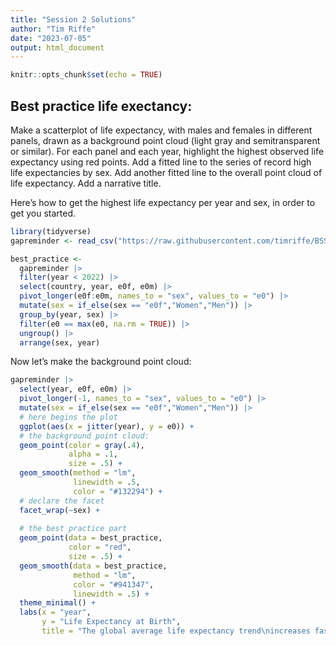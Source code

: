 ```yaml
---
title: "Session 2 Solutions"
author: "Tim Riffe"
date: "2023-07-05"
output: html_document
---
```


```r
knitr::opts_chunk$set(echo = TRUE)
```

## Best practice life exectancy:

Make a scatterplot of life expectancy, with males and females in different panels, drawn as a background point cloud (light gray and semitransparent or similar). For each panel and each year, highlight the highest observed life expectancy using red points. Add a fitted line to the series of record high life expectancies by sex. Add another fitted line to the overall point cloud of life expectancy. Add a narrative title.

Here's how to get the highest life expectancy per year and sex, in order to get you started. 
```r
library(tidyverse)
gapreminder <- read_csv("https://raw.githubusercontent.com/timriffe/BSSD2023Module1/master/Data/gapreminder.csv", show_col_types = FALSE) 

best_practice <-
  gapreminder |> 
  filter(year < 2022) |> 
  select(country, year, e0f, e0m) |> 
  pivot_longer(e0f:e0m, names_to = "sex", values_to = "e0") |> 
  mutate(sex = if_else(sex == "e0f","Women","Men")) |> 
  group_by(year, sex) |> 
  filter(e0 == max(e0, na.rm = TRUE)) |> 
  ungroup() |> 
  arrange(sex, year)
```

Now let's make the background point cloud:
```r
gapreminder |> 
  select(year, e0f, e0m) |> 
  pivot_longer(-1, names_to = "sex", values_to = "e0") |> 
  mutate(sex = if_else(sex == "e0f","Women","Men")) |> 
  # here begins the plot
  ggplot(aes(x = jitter(year), y = e0)) +
  # the background point cloud:
  geom_point(color = gray(.4), 
             alpha = .1, 
             size = .5) +
  geom_smooth(method = "lm", 
              linewidth = .5, 
              color = "#132294") +
  # declare the facet
  facet_wrap(~sex) +
  
  # the best practice part
  geom_point(data = best_practice,
             color = "red",
             size = .5) +
  geom_smooth(data = best_practice,
              method = "lm", 
              color = "#941347",
              linewidth = .5) +
  theme_minimal() +
  labs(x = "year", 
       y = "Life Expectancy at Birth",
       title = "The global average life expectancy trend\nincreases faster than best practice life expectancy")
```

















